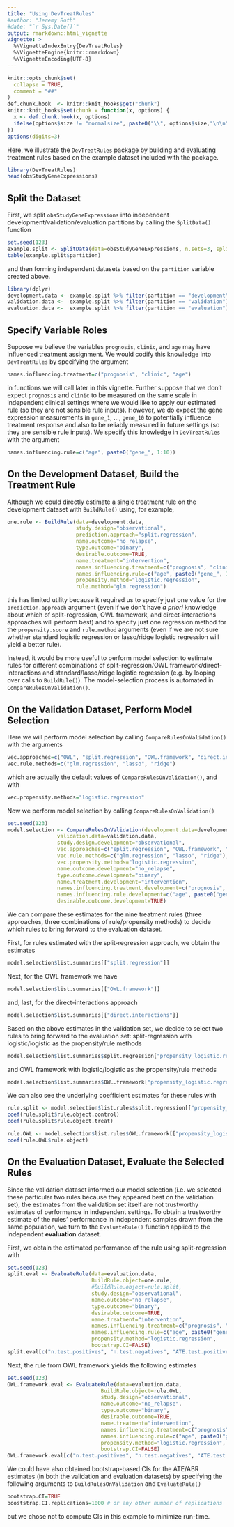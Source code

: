 ```yaml
---
title: "Using DevTreatRules"
#author: "Jeremy Roth"
#date: "`r Sys.Date()`"
output: rmarkdown::html_vignette
vignette: >
  %\VignetteIndexEntry{DevTreatRules}
  %\VignetteEngine{knitr::rmarkdown}
  %\VignetteEncoding{UTF-8}
---
```

```r
knitr::opts_chunk$set(
  collapse = TRUE,
  comment = "##"
)
def.chunk.hook  <- knitr::knit_hooks$get("chunk")
knitr::knit_hooks$set(chunk = function(x, options) {
  x <- def.chunk.hook(x, options)
  ifelse(options$size != "normalsize", paste0("\\", options$size,"\n\n", x, "\n\n \\normalsize"), x)
})
options(digits=3)
```
Here, we illustrate the `DevTreatRules` package by building and evaluating treatment rules based on the example dataset included with the package.
```r
library(DevTreatRules)
head(obsStudyGeneExpressions)
```

## Split the Dataset
First, we split `obsStudyGeneExpressions` into independent development/validation/evaluation partitions by calling the `SplitData()` function
```r
set.seed(123)
example.split <- SplitData(data=obsStudyGeneExpressions, n.sets=3, split.proportions=c(0.5, 0.25, 0.25))
table(example.split$partition)
```
and then forming independent datasets based on the `partition` variable created above.
```r
library(dplyr)
development.data <- example.split %>% filter(partition == "development")
validation.data <-  example.split %>% filter(partition == "validation")
evaluation.data <-  example.split %>% filter(partition == "evaluation")
```
## Specify Variable Roles
Suppose we believe the variables `prognosis`, `clinic`, and `age` may have influenced treatment assignment. We would codify this knowledge into `DevTreatRules` by specifying the argument
```r
names.influencing.treatment=c("prognosis", "clinic", "age")
```
in functions we will call later in this vignette. Further suppose that we don't expect `prognosis` and `clinic` to be measured on the same scale in independent clinical settings where we would like to apply our estimated rule (so they are not sensible rule inputs). However, we do expect the gene expression measurements in `gene_1`, ..., `gene_10` to potentially influence treatment response and also to be reliably measured in future settings (so they are sensible rule inputs). We specify this knowledge in `DevTreatRules` with the argument
```r
names.influencing.rule=c("age", paste0("gene_", 1:10))
```

## On the Development Dataset, Build the Treatment Rule
Although we could directly estimate a single treatment rule on the development dataset with `BuildRule()` using, for example,
```r
one.rule <- BuildRule(data=development.data,
                      study.design="observational",
                      prediction.approach="split.regression",
                      name.outcome="no_relapse",
                      type.outcome="binary",
                      desirable.outcome=TRUE,
                      name.treatment="intervention",
                      names.influencing.treatment=c("prognosis", "clinic", "age"),
                      names.influencing.rule=c("age", paste0("gene_", 1:10)),
                      propensity.method="logistic.regression",
                      rule.method="glm.regression")
```
this has limited utility because it required us to specify just one value for the `prediction.approach` argument (even if we don't have *a priori* knowledge about which of split-regression, OWL framework, and direct-interactions approaches will perform best) and to specify just one regression method for the `propensity.score` and `rule.method` arguments (even if we are not sure whether standard logistic regression or lasso/ridge logistic regression will yield a better rule).

Instead, it would be more useful to perform model selection to estimate rules for different combinations of split-regression/OWL framework/direct-interactions and standard/lasso/ridge logistic regression (e.g. by looping over calls to `BuildRule()`). The model-selection process is automated in `CompareRulesOnValidation()`.

## On the Validation Dataset, Perform Model Selection
Here we will perform model selection by calling `CompareRulesOnValidation()` with the arguments
```r
vec.approaches=c("OWL", "split.regression", "OWL.framework", "direct.interactions")
vec.rule.methods=c("glm.regression", "lasso", "ridge")
```
which are actually the default values of `CompareRulesOnValidation()`, and with
```r
vec.propensity.methods="logistic.regression"
```
Now we perform model selection by calling `CompareRulesOnValidation()`
```r
set.seed(123)
model.selection <- CompareRulesOnValidation(development.data=development.data,
                validation.data=validation.data,
                study.design.development="observational",
                vec.approaches=c("split.regression", "OWL.framework", "direct.interactions"),
                vec.rule.methods=c("glm.regression", "lasso", "ridge"),
                vec.propensity.methods="logistic.regression",
                name.outcome.development="no_relapse",
                type.outcome.development="binary",
                name.treatment.development="intervention",
                names.influencing.treatment.development=c("prognosis", "clinic", "age"),
                names.influencing.rule.development=c("age", paste0("gene_", 1:10)),
                desirable.outcome.development=TRUE)
```
We can compare these estimates for the nine treatment rules (three approaches, three combinations of rule/propensity methods) to decide which rules to bring forward to the evaluation dataset.

First, for rules estimated with the split-regression approach, we obtain the estimates
```r
model.selection$list.summaries[["split.regression"]] 
```
Next, for the OWL framework we have
```r
model.selection$list.summaries[["OWL.framework"]] 
```
and, last, for the direct-interactions approach
```r
model.selection$list.summaries[["direct.interactions"]] 
```
Based on the above estimates in the validation set, we decide to select two rules to bring forward to the evaluation set: split-regression with logistic/logistic as the propensity/rule methods 

```r
model.selection$list.summaries$split.regression["propensity_logistic.regression_rule_glm.regression", ]
```

and OWL framework with logistic/logistic as the propensity/rule methods
```r
model.selection$list.summaries$OWL.framework["propensity_logistic.regression_rule_glm.regression", ]
```

We can also see the underlying coefficient estimates for these rules with
```r
rule.split <- model.selection$list.rules$split.regression[["propensity_logistic.regression_rule_glm.regression"]]
coef(rule.split$rule.object.control)
coef(rule.split$rule.object.treat)
```

```r
rule.OWL <- model.selection$list.rules$OWL.framework[["propensity_logistic.regression_rule_glm.regression"]]
coef(rule.OWL$rule.object)
```

## On the Evaluation Dataset, Evaluate the Selected Rules
Since the validation dataset informed our model selection (i.e. we selected these particular two rules because they appeared best on the validation set), the estimates from the validation set itself are not trustworthy estimates of performance in independent settings. To obtain a trustworthy estimate of the rules' performance in independent samples drawn from the same population, we turn to the `EvaluateRule()` function applied to the independent **evaluation** dataset.

First, we obtain the estimated performance of the rule using split-regression with
```r
set.seed(123)
split.eval <- EvaluateRule(data=evaluation.data,
                           BuildRule.object=one.rule,
                           #BuildRule.object=rule.split,
                           study.design="observational",
                           name.outcome="no_relapse",
                           type.outcome="binary",
                           desirable.outcome=TRUE,
                           name.treatment="intervention",
                           names.influencing.treatment=c("prognosis", "clinic", "age"),
                           names.influencing.rule=c("age", paste0("gene_", 1:10)),
                           propensity.method="logistic.regression",
                           bootstrap.CI=FALSE)
split.eval[c("n.test.positives", "n.test.negatives", "ATE.test.positives", "ATE.test.negatives", "ABR")]
```
Next, the rule from OWL framework yields the following estimates
```r
set.seed(123)
OWL.framework.eval <- EvaluateRule(data=evaluation.data,
                              BuildRule.object=rule.OWL,
                              study.design="observational",
                              name.outcome="no_relapse",
                              type.outcome="binary",
                              desirable.outcome=TRUE,
                              name.treatment="intervention",
                              names.influencing.treatment=c("prognosis", "clinic", "age"),
                              names.influencing.rule=c("age", paste0("gene_", 1:10)),
                              propensity.method="logistic.regression",
                              bootstrap.CI=FALSE)
OWL.framework.eval[c("n.test.positives", "n.test.negatives", "ATE.test.positives", "ATE.test.negatives", "ABR")]
```
We could have also obtained bootstrap-based CIs for the ATE/ABR estimates (in both the validation and evaluation datasets) by specifying the following arguments to `BuildRulesOnValidation` and `EvaluateRule()`
```r
bootstrap.CI=TRUE
booststrap.CI.replications=1000 # or any other number of replications
```
but we chose not to compute CIs in this example to minimize run-time.
